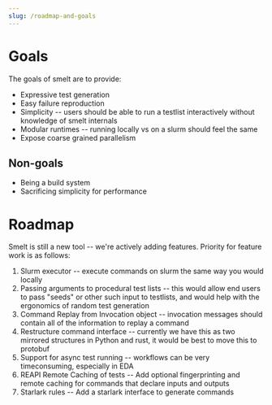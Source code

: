 ```yaml
---
slug: /roadmap-and-goals
---
```


# Goals

The goals of smelt are to provide:

- Expressive test generation
- Easy failure reproduction
- Simplicity -- users should be able to run a testlist interactively without knowledge of smelt internals
- Modular runtimes -- running locally vs on a slurm should feel the same
- Expose coarse grained parallelism

## Non-goals

- Being a build system
- Sacrificing simplicity for performance

# Roadmap

Smelt is still a new tool -- we're actively adding features. Priority for feature work is as follows:

1. Slurm executor -- execute commands on slurm the same way you would locally
2. Passing arguments to procedural test lists -- this would allow end users to pass "seeds" or other such input to testlists, and would help with the ergonomics of random test generation
3. Command Replay from Invocation object -- invocation messages should contain all of the information to replay a command
4. Restructure command interface -- currently we have this as two mirrored structures in Python and rust, it would be best to move this to protobuf
5. Support for async test running -- workflows can be very timeconsuming, especially in EDA
6. REAPI Remote Caching of tests -- Add optional fingerprinting and remote caching for commands that declare inputs and outputs
7. Starlark rules -- Add a starlark interface to generate commands
